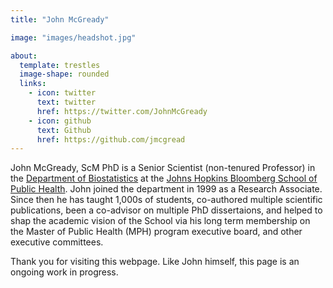 ```yaml
---
title: "John McGready"

image: "images/headshot.jpg"

about: 
  template: trestles
  image-shape: rounded
  links:
    - icon: twitter
      text: twitter
      href: https://twitter.com/JohnMcGready
    - icon: github
      text: Github
      href: https://github.com/jmcgread
---
```


John McGready, ScM PhD is a Senior Scientist (non-tenured Professor) in the [Department of Biostatistics](www.biostat.jhsph.edu) at the [Johns Hopkins Bloomberg School of Public Health](www.jhsph.edu). John joined the department in 1999 as a Research Associate. Since then he has taught 1,000s of students, co-authored multiple scientific publications, been a co-advisor on multiple PhD dissertaions, and helped to shap the academic vision of the School via his long term membership on the Master of Public Health (MPH) program executive board, and other executive committees.

Thank you for visiting this webpage. Like John himself, this page is an ongoing work in progress.
